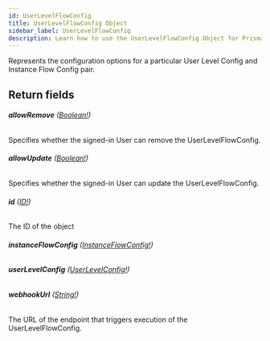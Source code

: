 ```yaml
---
id: UserLevelFlowConfig
title: UserLevelFlowConfig Object
sidebar_label: UserLevelFlowConfig
description: Learn how to use the UserLevelFlowConfig Object for Prismatic's API.
---
```


Represents the configuration options for a particular User Level Config and Instance Flow Config pair.

## Return fields

###### <b>allowRemove</b> ([Boolean!](api/schema/scalar/Boolean.mdx))

Specifies whether the signed-in User can remove the UserLevelFlowConfig.

###### <b>allowUpdate</b> ([Boolean!](api/schema/scalar/Boolean.mdx))

Specifies whether the signed-in User can update the UserLevelFlowConfig.

###### <b>id</b> ([ID!](api/schema/scalar/ID.mdx))

The ID of the object

###### <b>instanceFlowConfig</b> ([InstanceFlowConfig!](api/schema/object/InstanceFlowConfig.mdx))

###### <b>userLevelConfig</b> ([UserLevelConfig!](api/schema/object/UserLevelConfig.mdx))

###### <b>webhookUrl</b> ([String!](api/schema/scalar/String.mdx))

The URL of the endpoint that triggers execution of the UserLevelFlowConfig.
